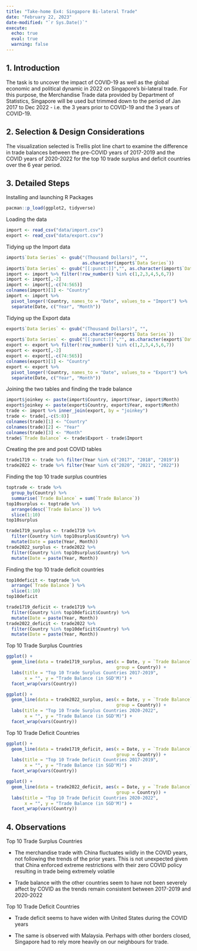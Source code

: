 ```yaml
---
title: "Take-home Ex4: Singapore Bi-lateral Trade"
date: "February 22, 2023"
date-modified: "`r Sys.Date()`"
execute:
  echo: true
  eval: true
  warning: false
---
```


## 1. Introduction

The task is to uncover the impact of COVID-19 as well as the global economic and political dynamic in 2022 on Singapore's bi-lateral trade. For this purpose, the Merchandise Trade data provided by Department of Statistics, Singapore will be used but trimmed down to the period of Jan 2017 to Dec 2022 - i.e. the 3 years prior to COVID-19 and the 3 years of COVID-19.

## 2. Selection & Design Considerations

The visualization selected is Trellis plot line chart to examine the difference in trade balances between the pre-COVID years of 2017-2019 and the COVID years of 2020-2022 for the top 10 trade surplus and deficit countries over the 6 year period.

## 3. Detailed Steps

Installing and launching R Packages

```r
pacman::p_load(ggplot2, tidyverse)
```

Loading the data

```r
import <- read_csv("data/import.csv")
export <- read_csv("data/export.csv")
```

Tidying up the Import data

```r
import$`Data Series` <- gsub("(Thousand Dollars)", "",
                             as.character(import$`Data Series`))
import$`Data Series` <- gsub("[[:punct:]]","", as.character(import$`Data Series`))
import <- import %>% filter(!row_number() %in% c(1,2,3,4,5,6,7)) 
import <- import[,-2] 
import <- import[,-c(74:565)]
colnames(import)[1] <- "Country"
import <- import %>%
  pivot_longer(!Country, names_to = "Date", values_to = "Import") %>% 
  separate(Date, c("Year", "Month"))
```

Tidying up the Export data

```r
export$`Data Series` <- gsub("(Thousand Dollars)", "",
                             as.character(export$`Data Series`))
export$`Data Series` <- gsub("[[:punct:]]","", as.character(export$`Data Series`))
export <- export %>% filter(!row_number() %in% c(1,2,3,4,5,6,7)) 
export <- export[,-2] 
export <- export[,-c(74:565)]
colnames(export)[1] <- "Country"
export <- export %>% 
  pivot_longer(!Country, names_to = "Date", values_to = "Export") %>% 
  separate(Date, c("Year", "Month"))
```

Joining the two tables and finding the trade balance

```r
import$joinkey <- paste(import$Country, import$Year, import$Month)
export$joinkey <- paste(export$Country, export$Year, export$Month)
trade <- import %>% inner_join(export, by = "joinkey")
trade <- trade[,-c(5:8)]
colnames(trade)[1] <- "Country"
colnames(trade)[2] <- "Year"
colnames(trade)[3] <- "Month"
trade$`Trade Balance` <- trade$Export - trade$Import
```

Creating the pre and post COVID tables

```r
trade1719 <- trade %>% filter(Year %in% c("2017", "2018", "2019"))
trade2022 <- trade %>% filter(Year %in% c("2020", "2021", "2022"))
```

Finding the top 10 trade surplus countries

```r
toptrade <- trade %>% 
  group_by(Country) %>% 
  summarise(`Trade Balance` = sum(`Trade Balance`))
top10surplus <- toptrade %>% 
  arrange(desc(`Trade Balance`)) %>% 
  slice(1:10)
top10surplus
```

```r
trade1719_surplus <- trade1719 %>% 
  filter(Country %in% top10surplus$Country) %>% 
  mutate(Date = paste(Year, Month))
trade2022_surplus <- trade2022 %>% 
  filter(Country %in% top10surplus$Country) %>% 
  mutate(Date = paste(Year, Month))
```

Finding the top 10 trade deficit countries

```r
top10deficit <- toptrade %>% 
  arrange(`Trade Balance`) %>% 
  slice(1:10)
top10deficit
```

```r
trade1719_deficit <- trade1719 %>% 
  filter(Country %in% top10deficit$Country) %>% 
  mutate(Date = paste(Year, Month))
trade2022_deficit <- trade2022 %>% 
  filter(Country %in% top10deficit$Country) %>% 
  mutate(Date = paste(Year, Month))
```

Top 10 Trade Surplus Countries

```r
ggplot() +
  geom_line(data = trade1719_surplus, aes(x = Date, y = `Trade Balance`/1000,
                                          group = Country)) +
  labs(title = "Top 10 Trade Surplus Countries 2017-2019", 
       x = "", y = "Trade Balance (in SGD'M)") +
  facet_wrap(vars(Country))
```

```r
ggplot() +
  geom_line(data = trade2022_surplus, aes(x = Date, y = `Trade Balance`/1000,
                                          group = Country)) +
  labs(title = "Top 10 Trade Surplus Countries 2020-2022", 
       x = "", y = "Trade Balance (in SGD'M)") +
  facet_wrap(vars(Country))
```

Top 10 Trade Deficit Countries

```r
ggplot() +
  geom_line(data = trade1719_deficit, aes(x = Date, y = `Trade Balance`/1000,
                                          group = Country)) +
  labs(title = "Top 10 Trade Deficit Countries 2017-2019", 
       x = "", y = "Trade Balance (in SGD'M)") +
  facet_wrap(vars(Country))
```

```r
ggplot() +
  geom_line(data = trade2022_deficit, aes(x = Date, y = `Trade Balance`/1000,
                                          group = Country)) +
  labs(title = "Top 10 Trade Deficit Countries 2020-2022", 
       x = "", y = "Trade Balance (in SGD'M)") +
  facet_wrap(vars(Country))
```

## 4. Observations

Top 10 Trade Surplus Countries

-   The merchandise trade with China fluctuates wildly in the COVID years, not following the trends of the prior years. This is not unexpected given that China enforced extreme restrictions with their zero COVID policy resulting in trade being extremely volatile

-   Trade balance with the other countries seem to have not been severely affect by COVID as the trends remain consistent between 2017-2019 and 2020-2022

Top 10 Trade Deficit Countries

-   Trade deficit seems to have widen with United States during the COVID years

-   The same is observed with Malaysia. Perhaps with other borders closed, Singapore had to rely more heavily on our neighbours for trade.
